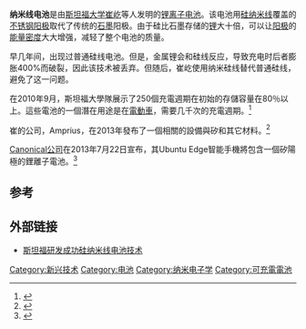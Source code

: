 '''纳米线电池'''是由[[斯坦福大学|斯坦福大学]][[崔屹|崔屹]]等人发明的[[锂离子电池|锂离子电池]]。该电池用[[硅|硅]][[纳米线|纳米线]]覆盖的[[不锈钢|不锈钢]][[阳极|阳极]]取代了传统的[[石墨|石墨]]阳极。由于硅比石墨存储的[[锂|锂]]大十倍，可以让[[阳极|阳极]]的[[能量密度|能量密度]]大大增强，减轻了整个电池的质量。

早几年间，出现过普通硅线电池。但是，金属锂会和硅线反应，导致充电时后者膨胀400%而破裂，因此该技术被丢弃。但随后，崔屹使用纳米硅线替代普通硅线，避免了这一问题。

在2010年9月，斯坦福大學隊展示了250個充電週期在初始的存儲容量在80％以上。這些電池的一個潛在用途是在[[電動車|電動車]]，需要几千次的充電週期。<ref>{{cite web|url=http://gigaom.com/cleantech/amprius-building-a-better-battery-from-the-anode-up/ |title=Amprius: Building a Better Battery, from the Anode Up|publisher=Gigaom.com|first=Josie |last=Garthwaite|date=September 15, 2010|accessdate=2011-09-26|ref=harv}}</ref>

崔的公司，Amprius，在2013年發布了一個相關的設備與矽和其它材料。<ref name=time>{{cite web|last=Newman |first=Jared |url=http://techland.time.com/2013/05/23/amprius-begins-shipping-a-better-smartphone-battery/ |title=Amprius Begins Shipping a Better Smartphone Battery | TIME.com |publisher=Techland.time.com |date=2013-05-23 |accessdate=2013-06-04}}</ref>

[[Canonical公司|Canonical公司]]在2013年7月22日宣布，其Ubuntu Edge智能手機將包含一個矽陽極的鋰離子電池。<ref>{{cite web|url=http://www.indiegogo.com/projects/ubuntu-edge |title=Ubuntu Edge|publisher=indiegogo.com|date=July 22, 2013|accessdate=2013-07-22}}</ref>

== 参考 ==
{{reflist}}

==外部链接==
*[http://www.cnetnews.com.cn/2008/0225/742388.shtml 斯坦福研发成功硅纳米线电池技术]

{{電池}}

[[Category:新兴技术|Category:新兴技术]]
[[Category:电池|Category:电池]]
[[Category:纳米电子学|Category:纳米电子学]]
[[Category:可充電電池|Category:可充電電池]]